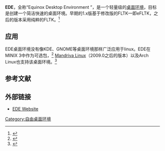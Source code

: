 {{Infobox Software
| name                   = EDE
| logo                   = [[File:EDElogo.svg|100px]]
| screenshot             = [[File:102shot_xft1.png|250px]]
| caption                = Equinox Desktop Environment 1.x
| developer              = Sanel Zukan, Vedran Ljubovic (retired), Martin Pekar (retired), Mikko Lähteenmäki (retired), Dejan Lekic (retired), Szasz Pal (retired)
| latest release version = 2.1
| latest release date    = {{Start date and age|2014|06|21|df=yes}}
| latest preview version = 
| latest preview date    = 
| operating system       = [[类Unix|类Unix]]
| programming language   = [[C++|C++]] ([[FLTK|FLTK]])
| genre                  = [[桌面环境|桌面环境]]
| license                = [[GPL|GPL]] (EDE) and <br> [[LGPL|LGPL]] (edelib)
| website                = http://www.equinox-project.org/
}}'''EDE'''，全称“Equinox Desktop Environment ”，是一个轻量级的[[桌面环境|桌面环境]]，目标是创建一个简洁快速的桌面环境。早期的1.x版基于修改版的FLTK—即eFLTK，之后的版本采用纯粹的FLTK。<ref name="aboutede">{{cite web|url=http://equinox-project.org/wiki/AboutEde|title=About EDE project|accessdate=20 May 2012|archive-date=2013-08-14|archive-url=https://www.webcitation.org/6IrA8jXgn?url=http://equinox-project.org/wiki/AboutEde|dead-url=no}}</ref>

==应用==
EDE桌面环境没有像KDE、GNOME等桌面环境那样广泛应用于linux。EDE在MINIX 3中作为可选包，<ref>{{cite web|url=http://wiki.minix3.org/en/UsersGuide/WindowManagers|title=Minix 3 Window Managers|accessdate=3 August 2012|deadurl=yes|archiveurl=https://web.archive.org/web/20120414200720/http://wiki.minix3.org/en/UsersGuide/WindowManagers|archivedate=2012年4月14日}}</ref> [[Mandriva_Linux|Mandriva Linux]]（2009.0之后的版本）以及Arch Linux也支持该桌面环境。<ref>{{cite web|url=http://equinox-project.org/page/news|title=Arch Linux packages available|accessdate=21 December 2012|archive-date=2013-04-26|archive-url=https://web.archive.org/web/20130426094429/http://equinox-project.org/page/news|dead-url=no}}</ref>

==参考文献==
{{reflist}}

==外部链接==
*[http://equinox-project.org EDE Website]{{Wayback|url=http://equinox-project.org/ |date=20130523153958 }}

{{X desktop environments and window managers}}

[[Category:自由桌面环境|Category:自由桌面环境]]